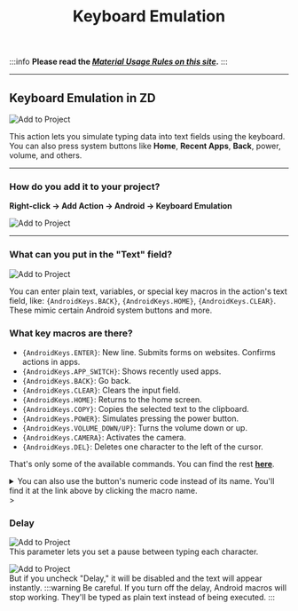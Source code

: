﻿---
sidebar_position: 12
title: Keyboard Emulation
description: Keyboard input.
---

:::info **Please read the [*Material Usage Rules on this site*](../../Disclaimer).**
:::

_______________________________________________
## Keyboard Emulation in ZD
![Add to Project](../assets/Keyboard_and_Swipe/Keyboard_and_Swipe_pic1.png)  

This action lets you simulate typing data into text fields using the keyboard. You can also press system buttons like **Home**, **Recent Apps**, **Back**, power, volume, and others.

_______________________________________________
### How do you add it to your project?
**Right-click → Add Action → Android → Keyboard Emulation**

![Add to Project](../assets/Keyboard_and_Swipe/Keyboard_and_Swipe_pic2.png)

_______________________________________________
### What can you put in the "Text" field?
![Add to Project](../assets/Keyboard_and_Swipe/Keyboard_and_Swipe_pic3.png)

You can enter plain text, variables, or special key macros in the action's text field, like: `{AndroidKeys.BACK}`, `{AndroidKeys.HOME}`, `{AndroidKeys.CLEAR}`. These mimic certain Android system buttons and more.

### What key macros are there?
- `{AndroidKeys.ENTER}`: New line. Submits forms on websites. Confirms actions in apps.
- `{AndroidKeys.APP_SWITCH}`: Shows recently used apps.
- `{AndroidKeys.BACK}`: Go back.
- `{AndroidKeys.CLEAR}`: Clears the input field.
- `{AndroidKeys.HOME}`: Returns to the home screen.
- `{AndroidKeys.COPY}`: Copies the selected text to the clipboard.
- `{AndroidKeys.POWER}`: Simulates pressing the power button.
- `{AndroidKeys.VOLUME_DOWN/UP}`: Turns the volume down or up.
- `{AndroidKeys.CAMERA}`: Activates the camera.
- `{AndroidKeys.DEL}`: Deletes one character to the left of the cursor.

That's only some of the available commands. You can find the rest [**here**](https://developer.android.com/reference/android/view/KeyEvent).

<details>
<summary>You can also use the button's numeric code instead of its name. You'll find it at the link above by clicking the macro name.</summary>

   ![Numeric Code](../assets/Keyboard_and_Swipe/Keyboard_and_Swipe_pic4.png)
</details>
>  

### Delay
![Add to Project](../assets/Keyboard_and_Swipe/Keyboard_and_Swipe_pic5.png)  
This parameter lets you set a pause between typing each character.

![Add to Project](../assets/Keyboard_and_Swipe/Keyboard_and_Swipe_pic6.png)  
But if you uncheck "Delay," it will be disabled and the text will appear instantly.
:::warning Be careful.
If you turn off the delay, Android macros will stop working. They'll be typed as plain text instead of being executed.
:::